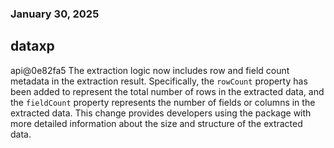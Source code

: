 ### January 30, 2025
## dataxp

api@0e82fa5
The extraction logic now includes row and field count metadata in the extraction result. Specifically, the `rowCount` property has been added to represent the total number of rows in the extracted data, and the `fieldCount` property represents the number of fields or columns in the extracted data. This change provides developers using the package with more detailed information about the size and structure of the extracted data.